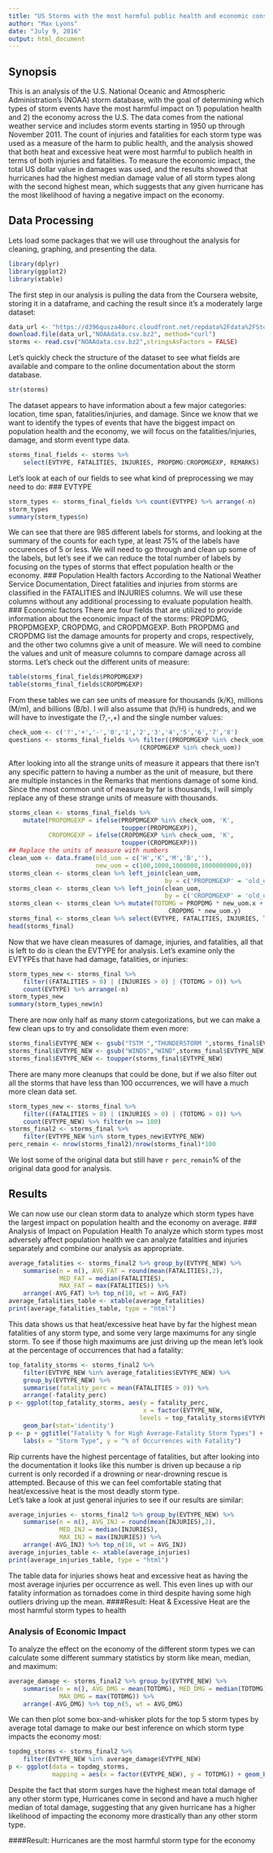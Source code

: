 ```yaml
---
title: "US Storms with the most harmful public health and economic consequences"
author: "Max Lyons"
date: "July 9, 2016"
output: html_document
---
```


## Synopsis
This is an analysis of the U.S. National Oceanic and Atmospheric 
Administration's (NOAA) storm database, with the goal of determining which types
of storm events have the most harmful impact on 1) population health and 
2) the economy across the U.S. The data comes from the national weather service
and includes storm events starting in 1950 up through November 2011. The count
of injuries and fatalities for each storm type was used as a measure of the 
harm to public health, and the analysis showed that both heat and excessive heat
were most harmful to publich health in terms of both injuries and fatalities. 
To measure the economic impact, the total US dollar value in damages was used,
and the results showed that hurricanes had the highest median damage value of
all storm types along with the second highest mean, which suggests that any
given hurricane has the most likelihood of having a negative impact on the 
economy.


## Data Processing
Lets load some packages that we will use throughout the analysis for cleaning, 
graphing, and presenting the data.
```r
library(dplyr)
library(ggplot2)
library(xtable)
```

The first step in our analysis is pulling the data from the Coursera website,
storing it in a dataframe, and caching the result since it's a moderately
large dataset:
```r
data_url <- "https://d396qusza40orc.cloudfront.net/repdata%2Fdata%2FStormData.csv.bz2"
download.file(data_url,"NOAAdata.csv.bz2", method="curl")
storms <- read.csv("NOAAdata.csv.bz2",stringsAsFactors = FALSE)
```
Let's quickly check the structure of the dataset to see what fields are 
available and compare to the online documentation about the storm database.
```r
str(storms)
```
The dataset appears to have information about a few major categories: location,
time span, fatalities/injuries, and damage. Since we know that we want to 
identify the types of events that have the biggest impact on population health 
and the economy, we will focus on the fatalities/injuries, damage, and storm 
event type data.
```r
storms_final_fields <- storms %>% 
    select(EVTYPE, FATALITIES, INJURIES, PROPDMG:CROPDMGEXP, REMARKS)
```
Let's look at each of our fields to see what kind of preprocessing we may need
to do:
### EVTYPE
```r
storm_types <- storms_final_fields %>% count(EVTYPE) %>% arrange(-n)
storm_types
summary(storm_types$n)
```
We can see that there are 985 different labels for storms, and looking at the
summary of the counts for each type, at least 75% of the labels have occurences
of 5 or less. We will need to go through and clean up some of the labels, but
let's see if we can reduce the total number of labels by focusing on the types
of storms that effect population health or the economy.
### Population Health factors
According to the National Weather Service Documentation, Direct fatalities and
injuries from storms are classified in the FATALITIES and INJURIES columns. We 
will use these columns without any additional processing to evaluate population
health.
### Economic factors
There are four fields that are utilized to provide information about the 
economic impact of the storms: PROPDMG, PROPDMGEXP, CROPDMG, and CROPDMGEXP.
Both PROPDMG and CROPDMG list the damage amounts for property and crops, 
respectively, and the other two columns give a unit of measure. We will need to
combine the values and unit of measure columns to compare damage across all 
storms. Let's check out the different units of measure:
```r
table(storms_final_fields$PROPDMGEXP)
table(storms_final_fields$CROPDMGEXP)
```
From these tables we can see units of measure for thousands (k/K), 
millions (M/m), and billions (B/b). I will also assume that (h/H) is hundreds, 
and we will have to investigate the (?,-,+) and the single number values:
```r
check_uom <- c('?','+','-','0','1','2','3','4','5','6','7','8')
questions <- storms_final_fields %>% filter((PROPDMGEXP %in% check_uom) | 
                                    (CROPDMGEXP %in% check_uom))
```
After looking into all the strange units of measure it appears that there isn't
any specific pattern to having a number as the unit of measure, but there are 
multiple instances in the Remarks that mentions damage of some kind. Since the 
most common unit of measure by far is thousands, I will simply replace any of 
these strange units of measure with thousands.
```r
storms_clean <- storms_final_fields %>% 
    mutate(PROPDMGEXP = ifelse(PROPDMGEXP %in% check_uom, 'K', 
                               toupper(PROPDMGEXP)), 
           CROPDMGEXP = ifelse(CROPDMGEXP %in% check_uom, 'K', 
                               toupper(CROPDMGEXP)))
## Replace the units of measure with numbers
clean_uom <- data.frame(old_uom = c('H','K','M','B',''), 
                        new_uom = c(100,1000,1000000,1000000000,0))
storms_clean <- storms_clean %>% left_join(clean_uom, 
                                           by = c('PROPDMGEXP' = 'old_uom'))
storms_clean <- storms_clean %>% left_join(clean_uom, 
                                           by = c('CROPDMGEXP' = 'old_uom'))
storms_clean <- storms_clean %>% mutate(TOTDMG = PROPDMG * new_uom.x + 
                                            CROPDMG * new_uom.y)
storms_final <- storms_clean %>% select(EVTYPE, FATALITIES, INJURIES, TOTDMG)
head(storms_final)
```
Now that we have clean measures of damage, injuries, and fatalities, all that
is left to do is clean the EVTYPE for analysis. Let's examine only the EVTYPEs
that have had damage, fatalities, or injuries:
```r
storm_types_new <- storms_final %>% 
    filter((FATALITIES > 0) | (INJURIES > 0) | (TOTDMG > 0)) %>%
    count(EVTYPE) %>% arrange(-n)
storm_types_new
summary(storm_types_new$n)
```
There are now only half as many storm categorizations, but we can make a few
clean ups to try and consolidate them even more:
```r
storms_final$EVTYPE_NEW <- gsub("TSTM ","THUNDERSTORM ",storms_final$EVTYPE)
storms_final$EVTYPE_NEW <- gsub("WINDS","WIND",storms_final$EVTYPE_NEW)
storms_final$EVTYPE_NEW <- toupper(storms_final$EVTYPE_NEW)
```

There are many more cleanups that could be done, but if we also filter out
all the storms that have less than 100 occurrences, we will have a much more 
clean data set.
```r
storm_types_new <- storms_final %>% 
    filter((FATALITIES > 0) | (INJURIES > 0) | (TOTDMG > 0)) %>%
    count(EVTYPE_NEW) %>% filter(n >= 100)
storms_final2 <- storms_final %>% 
    filter(EVTYPE_NEW %in% storm_types_new$EVTYPE_NEW)
perc_remain <- nrow(storms_final2)/nrow(storms_final)*100
```
We lost some of the original data but still have `r perc_remain`% of the
original data good for analysis.

## Results
We can now use our clean storm data to analyze which storm types have the 
largest impact on population health and the economy on average.
### Analysis of Impact on Population Health
To analyze which storm types most adversely affect population health we can 
analyze fatalities and injuries separately and combine our analysis as 
appropriate.
```r
average_fatalities <- storms_final2 %>% group_by(EVTYPE_NEW) %>% 
    summarise(n = n(), AVG_FAT = round(mean(FATALITIES),2), 
              MED_FAT = median(FATALITIES), 
              MAX_FAT = max(FATALITIES)) %>%
    arrange(-AVG_FAT) %>% top_n(10, wt = AVG_FAT)
average_fatalities_table <- xtable(average_fatalities)
print(average_fatalities_table, type = "html")
```

This data shows us that heat/excessive heat have by far the highest mean
fatalities of any storm type, and some very large maximums for any single storm.
To see if those high maximums are just driving up the mean let's look at the
percentage of occurrences that had a fatality:
```r
top_fatality_storms <- storms_final2 %>% 
    filter(EVTYPE_NEW %in% average_fatalities$EVTYPE_NEW) %>% 
    group_by(EVTYPE_NEW) %>%
    summarise(fatality_perc = mean(FATALITIES > 0)) %>%
    arrange(-fatality_perc)
p <- ggplot(top_fatality_storms, aes(y = fatality_perc, 
                                     x = factor(EVTYPE_NEW, 
                                    levels = top_fatality_storms$EVTYPE_NEW))) +
    geom_bar(stat='identity')
p <- p + ggtitle("Fatality % for High Average-Fatality Storm Types") +
    labs(x = "Storm Type", y = "% of Occurrences with Fatality")
```
Rip currents have the highest percentage of fatalities, but after looking into
the documentation it looks like this number is driven up because a
rip current is only recorded if a drowning or near-drowning rescue is attempted.
Because of this we can feel comfortable stating that heat/excessive heat is the
most deadly storm type.  
Let's take a look at just general injuries to see if our results are similar:
```r
average_injuries <- storms_final2 %>% group_by(EVTYPE_NEW) %>% 
    summarise(n = n(), AVG_INJ = round(mean(INJURIES),2), 
              MED_INJ = median(INJURIES), 
              MAX_INJ = max(INJURIES)) %>%
    arrange(-AVG_INJ) %>% top_n(10, wt = AVG_INJ)
average_injuries_table <- xtable(average_injuries)
print(average_injuries_table, type = "html")
```

The table data for injuries shows heat and excessive heat as having the most 
average injuries per occurrence as well. This even lines up with our fatality
information as tornadoes come in third despite having some high outliers driving
up the mean. 
####Result: Heat & Excessive Heat are the most harmful storm types to health

### Analysis of Economic Impact
To analyze the effect on the economy of the different storm types we can 
calculate some different summary statistics by storm like mean, median, and
maximum:
```r
average_damage <- storms_final2 %>% group_by(EVTYPE_NEW) %>% 
    summarise(n = n(), AVG_DMG = mean(TOTDMG), MED_DMG = median(TOTDMG), 
              MAX_DMG = max(TOTDMG)) %>%
    arrange(-AVG_DMG) %>% top_n(5, wt = AVG_DMG)
```
We can then plot some box-and-whisker plots for the top 5 storm types by 
average total damage to make our best inference on which storm type impacts
the economy most:
```r
topdmg_storms <- storms_final2 %>% 
    filter(EVTYPE_NEW %in% average_damage$EVTYPE_NEW)
p <- ggplot(data = topdmg_storms, 
            mapping = aes(x = factor(EVTYPE_NEW), y = TOTDMG)) + geom_boxplot()
```
Despite the fact that storm surges have the highest mean total damage of any
other storm type, Hurricanes come in second and have a much higher median of 
total damage, suggesting that any given hurricane has a higher likelihood of 
impacting the economy more drastically than any other storm type. 

####Result: Hurricanes are the most harmful storm type for the economy
